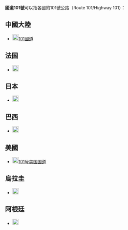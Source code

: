 '''國道101號'''可以指各國的101號公路（Route 101/Highway 101）：

== 中國大陸 ==
*[[File:Kokudou_101(China).svg|20px]][[101國道|101國道]]

== 法国 ==
*[[File:Route_nationale_française_101.svg|20px]]{{link-fr|国道101号 (法国)|Route nationale 101 (France)}}

== 日本 ==
*[[File:Japanese_National_Route_Sign_0101.svg|20px]]{{link-ja|國道101號 (日本)|国道101号}}

== 巴西 ==
*[[File:Brazil_Highway_101.svg|20px]]{{link-pt|國道101號 (巴西)|BR-101}}

== 美國 ==
*[[File:US_101.svg|20px]][[101号美国国道|101号美国国道]]

== 烏拉圭 ==
*[[File:R101-UY.svg|20px]]{{link-es|國道101號 (烏拉圭)|Ruta 101 (Uruguay)}}
== 阿根廷 ==
*[[File:RN101-AR.svg|20px]]{{link-es|國道101號 (阿根廷)|Ruta Nacional 101 (Argentina)}}

{{Roadindex}}